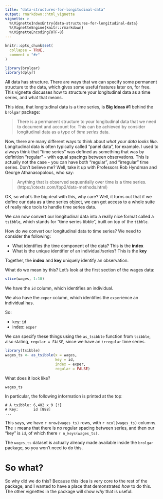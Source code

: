 ```yaml
---
title: "data-structures-for-longitudinal-data"
output: rmarkdown::html_vignette
vignette: >
  %\VignetteIndexEntry{data-structures-for-longitudinal-data}
  %\VignetteEngine{knitr::rmarkdown}
  %\VignetteEncoding{UTF-8}
---
```


```r
knitr::opts_chunk$set(
  collapse = TRUE,
  comment = "#>"
)
```

```r
library(brolgar)
library(dplyr)
```

All data has structure. There are ways that we can specify some permanent structure to the data, which gives some useful features later on, for free. This vignette discusses how to structure your longitudinal data as a time series, and what that means.

This idea, that longitudinal data is a time series, is **Big Ideas #1** behind the `brolgar` package:

> There is a permanent structure to your longitudinal data that we need to document and account for. This can be achieved by consider longitudinal data as a type of _time series_ data.

Now, there are many different ways to think about _what your data looks like_. Longitudinal data is often typically called "panel data", for example. I used to always think that "time series" was defined as something that was by definition "regular" - with equal spacings between observations. This is actually not the case - you can have both "regular", and "irregular" time series. Don't believe me? Well, take it up with Professors Rob Hyndman and George Athanasopolous, who say:

> Anything that is observed sequentially over time is a time series. (https://otexts.com/fpp2/data-methods.html)

OK, so what's the big deal with this, why care? Well, it turns out that if we define our data as a time series object, we can get access to a whole suite of really nice tools to handle time series data. 

We can now convert our longitudinal data into a really nice format called a `tsibble`, which stands for "**t**ime **s**eries tibble", built on top of the `tibble`.

How do we convert our longitudinal data to time series? We need to consider the following:

* What identifies the time component of the data? This is the **index**
* What is the unique identifier of an individual/series? This is the **key**

Together, the **index** and **key** uniquely identify an observation.

What do we mean by this? Let's look at the first section of the wages data:

```r
slice(wages, 1:10)
```

We have the `id` column, which identifies an individual.

We also have the `exper` column, which identifies the `exper`ience an individual has.

So:

* key: `id`
* index: `exper`

We can specify these things using the `as_tsibble` function from `tsibble`, also stating, `regular = FALSE`, since we have an `irregular` time series.

```r
library(tsibble)
wages_ts <- as_tsibble(x = wages,
                       key = id,
                       index = exper,
                       regular = FALSE)
```

What does it look like?

```r
wages_ts
```

In particular, the following information is printed at the top:

```
# A tsibble: 6,402 x 9 [!]
# Key:       id [888]
...
```

This says, we have `r nrow(wages_ts)` rows, with `r ncol(wages_ts)` columns. The `!` means that there is no regular spacing between series, and then our "key" is `id`, of which there `r n_keys(wages_ts)`.

The `wages_ts` dataset is actually already made available inside the `brolgar` package, so you won't need to do this.

# So what?

So why did we do this? Because this idea is very core to the rest of the package, and I wanted to have a place that demonstrated _how_ to do this. The other vignettes in the package will show _why_ that is useful.